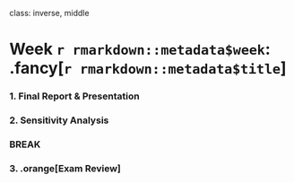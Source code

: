 
class: inverse, middle

# Week `r rmarkdown::metadata$week`: .fancy[`r rmarkdown::metadata$title`]

### 1. Final Report & Presentation
### 2. Sensitivity Analysis

### BREAK

### 3. .orange[Exam Review]
